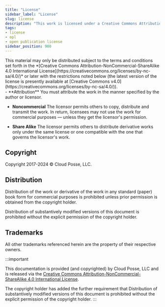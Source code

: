 ```yaml
---
title: "License"
sidebar_label: "License"
slug: license
description: "This work is licensed under a Creative Commons Attribution-NonCommercial-ShareAlike 4.0 International License."
tags:
- license
- opl
- open publication license
sidebar_position: 900
---
```


<Intro>
  This material may only be distributed subject to the terms and conditions set forth in the *[Creative Commons Attribution-NonCommercial-ShareAlike 4.0 International License](https://creativecommons.org/licenses/by-nc-sa/4.0/)* or later with the restrictions noted below (the latest version of the license is presently available at [Creative Commons v4.0](https://creativecommons.org/licenses/by-nc-sa/4.0/)).

  <div className="license">
  <i className="fab fa-creative-commons" title="Creative Commons License"></i>
  <i className="fab fa-creative-commons-by" title="Attribution"></i>
  <i className="fab fa-creative-commons-nc" title="Noncommercial"></i>
  <i className="fab fa-creative-commons-sa" title="Share Alike"></i>
  </div>
</Intro>


<KeyPoints title="General License Terms">
- **Attribution** You must attribute the work in the manner specified by the author or licensor.

- **Noncommercial** The licensor permits others to copy, distribute and transmit the work. In return, licensees may not use the work for commercial purposes — unless they get the licensor's permission.

- **Share Alike** The licensor permits others to distribute derivative works only under the same license or one compatible with the one that governs the licensor's work.
</KeyPoints>


## Copyright

Copyright 2017-2024 © Cloud Posse, LLC.

## Distribution

Distribution of the work or derivative of the work in any standard (paper) book form for commercial purposes is prohibited unless prior permission is obtained from the copyright holder.

Distribution of substantively modified versions of this document is prohibited without the explicit permission of the copyright holder.

## Trademarks

All other trademarks referenced herein are the property of their respective owners.

:::important

This documentation is provided (and copyrighted) by Cloud Posse, LLC and is released via the [Creative Commons Attribution-NonCommercial-ShareAlike 4.0 International License](https://creativecommons.org/licenses/by-nc-sa/4.0/).

The copyright holder has added the further requirement that Distribution of substantively modified versions of this document is prohibited without the explicit permission of the copyright holder.
:::
